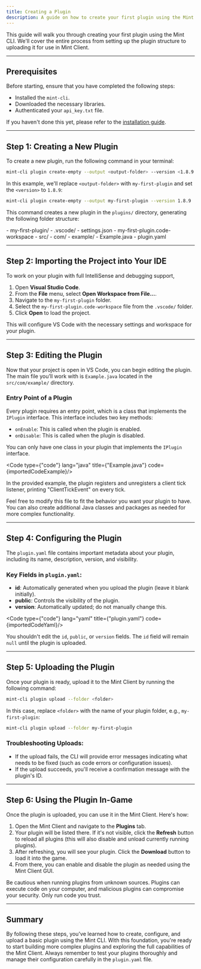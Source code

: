 ```yaml
---
title: Creating a Plugin
description: A guide on how to create your first plugin using the Mint CLI.
---
```



This guide will walk you through creating your first plugin using the Mint CLI.
We'll cover the entire process from setting up the plugin structure to
uploading it for use in Mint Client.

---

## Prerequisites

Before starting, ensure that you have completed the following steps:
- Installed the `mint-cli`.
- Downloaded the necessary libraries.
- Authenticated your `api_key.txt` file.

If you haven't done this yet, please refer to the [installation guide](/plugins/install-cli).

---

## Step 1: Creating a New Plugin

To create a new plugin, run the following command in your terminal:

```bash
mint-cli plugin create-empty --output <output-folder> --version <1.8.9 | 1.18.2 | 1.20.6>
```

In this example, we'll replace `<output-folder>` with `my-first-plugin`
and set the `<version>` to `1.8.9`:

```bash
mint-cli plugin create-empty --output my-first-plugin --version 1.8.9
```

This command creates a new plugin in the `plugins/` directory,
generating the following folder structure:

<FileTree>
    - my-first-plugin/
        - .vscode/
            - settings.json
            - my-first-plugin.code-workspace
        - src/
            - com/
                - example/
                    - Example.java
        - plugin.yaml
</FileTree>

---

## Step 2: Importing the Project into Your IDE

To work on your plugin with full IntelliSense and debugging support,

1. Open **Visual Studio Code**.
2. From the **File** menu, select **Open Workspace from File...**.
3. Navigate to the `my-first-plugin` folder.
4. Select the `my-first-plugin.code-workspace` file from the `.vscode/` folder.
5. Click **Open** to load the project.

This will configure VS Code with the necessary settings and workspace for your plugin.

---

## Step 3: Editing the Plugin

Now that your project is open in VS Code, you can begin editing the plugin.
The main file you’ll work with is `Example.java` located in the `src/com/example/`
directory.

### Entry Point of a Plugin

Every plugin requires an entry point, which is a class that implements the `IPlugin`
interface. This interface includes two key methods:
- `onEnable`: This is called when the plugin is enabled.
- `onDisable`: This is called when the plugin is disabled.

You can only have one class in your plugin that implements the `IPlugin` interface.

<Code type={"code"} lang="java" title={"Example.java"} code={importedCodeExample}/>

In the provided example, the plugin registers and unregisters a client tick listener,
printing "ClientTickEvent" on every tick.

Feel free to modify this file to fit the behavior you want your plugin to have.
You can also create additional Java classes and packages as needed for more
complex functionality.

---

## Step 4: Configuring the Plugin

The `plugin.yaml` file contains important metadata about your plugin,
including its name, description, version, and visibility.

### Key Fields in `plugin.yaml`:
- **id**: Automatically generated when you upload the plugin (leave it blank initially).
- **public**: Controls the visibility of the plugin.
- **version**: Automatically updated; do not manually change this.

<Code type={"code"} lang="yaml" title={"plugin.yaml"} code={importedCodeYaml}/>

You shouldn't edit the `id`, `public`, or `version` fields.
The `id` field will remain `null` until the plugin is uploaded.

---

## Step 5: Uploading the Plugin

Once your plugin is ready, upload it to the Mint Client by running the following command:

```bash
mint-cli plugin upload --folder <folder>
```

In this case, replace `<folder>` with the name of your plugin folder, e.g., `my-first-plugin`:

```bash
mint-cli plugin upload --folder my-first-plugin
```

### Troubleshooting Uploads:
- If the upload fails, the CLI will provide error messages indicating what needs
to be fixed (such as code errors or configuration issues).
- If the upload succeeds, you'll receive a confirmation message with the plugin's ID.

---

## Step 6: Using the Plugin In-Game

Once the plugin is uploaded, you can use it in the Mint Client. Here's how:

1. Open the Mint Client and navigate to the **Plugins** tab.
2. Your plugin will be listed there. If it's not visible, click the **Refresh**
button to reload all plugins (this will also disable and unload currently running plugins).
3. After refreshing, you will see your plugin. Click the **Download** button to
load it into the game.
4. From there, you can enable and disable the plugin as needed using
the Mint Client GUI.

<Aside type="danger">
    Be cautious when running plugins from unknown sources.
    Plugins can execute code on your computer,
    and malicious plugins can compromise your security. Only run code you trust.
</Aside>

---

## Summary

By following these steps, you've learned how to create,
configure, and upload a basic plugin using the Mint CLI.
With this foundation, you're ready to start building
more complex plugins and exploring the full capabilities
of the Mint Client. Always remember to test your plugins
thoroughly and manage their configuration carefully in
the `plugin.yaml` file.

